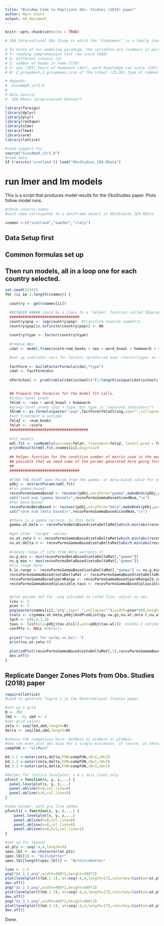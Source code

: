 ```yaml
---
title: "BiasAmp Code to Replicate Obs. Studies (2018) paper"
author: Marc Scott
output: md_document
---
```

```r
knitr::opts_chunk$set(echo = TRUE)

# IEA International Obs Study in which the "treatment" is a family characteristic (# books in home) regressed on reading comprehension score 

# In terms of our modeling paradogm, the variables are (numbers in parenthesis indicate location in original IEA file):
# Y: reading comprehension test raw score (608)
# G: different schools (3)
# Z: number of books in home (178)
# X: sex (165),hours of homework (167), word knowledge raw score (247)
# W: Z.groupmean,X.groupmean,size of the school (25,26),type of community served (18)

# depends:
#  biasAmpR_v2r3.R
#
# data source:
#  IEA.RData (preprocessed dataset)

library(foreign)
library(dplyr)
library(plyr)
library(reshape)
library(nlme)
library(lme4)
library(arm)
library(lattice)

#read support fns
source("biasAmpR_v2r3.R")
#read data
if (!exists('scotland')) load("ObsStudies_IEA.RData")
```

# run lmer and lm models

This is a script that produces model results for the ObsStudies paper. Plots follow model runs.


```r
#chose country names
#each name corresponds to a dataframe object in ObsStudies_IEA.RData 

cnames <-c("scotland","sweden","italy")

```

## Data Setup first
## Common formulas set up
## Then run models, all in a loop one for each country selected.

```r

set.seed(12341)
for (ii in 1:length(cnames)) {
    
  country <- get(cnames[ii])

  #BETWEEN ##### could be a class to a 'helper' function called IEApreprocess that takes logs, removes NAs, etc.
  ################################
  country$pop <- log(country$pop)  #transform towards symmetry
  country$pop[is.infinite(country$pop)] <- NA
  
  country$type <- factor(country$type)
  
  #remove NAs:
  cdat <- model.frame(score~num_books + sex + word_knowl + homework + type + pop + school,data=country, na.action=na.omit) 

  #set up indicator vars for factors (preferred over +factor(type) as this would require more complicated re-use of data with commands like model.matrix:
  
  factForm <- buildFactorFormula(cdat,"type")
  cdat <- factForm$dsn
  
  nPerSchool <- prod(table(cdat$school))^(1/length(unique(cdat$school))) # use geo-mean (looking for a common denominator in the bias formulas with unbalanced design; geomean an approx. proxy)

  
  ## Prepare the formulas for the model fit calls.  
  #indiv-lwvel preds
  fmlaX <- ~sex + word_knowl + homework
  #group-level preds (pop + type, but type is "separate indicators")
  fmlaW <- as.formula(paste("~pop",factForm$fmlaString,sep="",collapse=""))
  #set treatment & outcome
  fmlaZ <- ~num_books
  fmlaY <- ~score
  ####################################
  
  #fit models
  mdl.fit <- runModels(outcome=fmlaY, treatment=fmlaZ, level1.pred = fmlaX, level2.pred = fmlaW, group = ~school, data=cdat)
  printResults(mdl.fit,cnames[ii],digits=2)
  
  ## helper function for the condition number of matrix used in the model - call, print, and move on.
  ## possible that we need some of the params generated here going forward.  Check.
  ##
  ################################
  
  #FIND THE RIGHT open Param from the gamma- or beta-based value for eta.
  pObj <- extractParams(mdl.fit)
  #for gamma-based:
  recovParmsGammaBased <- recover(pObj,varyParm="gamma",makeBnds(pObj,param="gamma"),nParm=201,tau.max=1, gpSize=nPerSchool)  # corresponds to the bound when gamma is the open param.
  cat("cond num (gamma based)=",recovParmsGammaBased$condNum,"\n")
  #for beta-based
  recovParmsBetaBased <- recover(pObj,varyParm="beta",makeBnds(pObj,param="beta"),nParm=201,tau.max=1,gpSize=nPerSchool)
  cat("cond num (beta based)=",recovParmsGammaBased$condNum,"\n")

  #there is a gamma corresp. to this beta
  gamma.at.beta <- recovParmsBetaBased$zetaDeltaMat[which.min(abs(recovParmsBetaBased$zetaDeltaMat[,"beta"]-pObj$bndProdList$by.vx.bz)),"gamma"]
  
  #get other 'target' values:
  nu.at.zeta.0 <- recovParmsGammaBased$zetaDeltaMat[which.min(abs(recovParmsGammaBased$zetaDeltaMat[,"zeta"])),"gamma"]
  nu.at.delta.0 <- recovParmsGammaBased$zetaDeltaMat[which.min(abs(recovParmsGammaBased$zetaDeltaMat[,"delta"])),"gamma"]
  
  #reduce range if info from Beta warrants it
  nu.g.min <- min(recovParmsBetaBased$zetaDeltaMat[,"gamma"])
  nu.g.max <- max(recovParmsBetaBased$zetaDeltaMat[,"gamma"])
  #fix range here
  b.in.range <- recovParmsGammaBased$zetaDeltaMat[,"gamma"] >= nu.g.min & recovParmsGammaBased$zetaDeltaMat[,"gamma"] <= nu.g.max
  recovParmsGammaBased$zetaDeltaMat <- recovParmsGammaBased$zetaDeltaMat[b.in.range,]
  recovParmsGammaBased$parmRange <- recovParmsGammaBased$parmRange[b.in.range]
  recovParmsGammaBased$plausible.taus <- recovParmsGammaBased$plausible.taus[b.in.range]


  #plot params set for .png inlcuded in LaTeX file; adjust as nec.
  lcex <- 3
  pcex <- 2
  png(paste(cnames[ii],"png",sep=".",collapse=""),width=pcex*480,height=pcex*480)
  tvals <- c(gamma.at.beta,pObj$bndProdList$gy.vw.gz,nu.at.zeta.0,nu.at.delta.0)
  tpch <- c(0,4,1,3)
  taus <- list(ols=pObj$tau.ols[2],win=pObj$tau.w[2])  #index 2 catches the CWC version of treatment Z.
  confPts <- NULL #default
  
  print("target for nu(by.vx.bz): ")
  print(nu.at.zeta.0)
  
  plot(zdPlot(recovParmsGammaBased$zetaDeltaMat[,1],recovParmsGammaBased$zetaDeltaMat[,2],recovParmsGammaBased$parmRange,rescaleParms=c(1,1),confPts=NULL,confPtsCol="darkslategrey",targetVals=tvals,targetPch=tpch,taus=taus,cW=pObj$sigs[2,1],cB=pObj$sigs[2,2],cex=lcex))
  dev.off()
}
```

## Replicate Danger Zones Plots from Obs. Studies (2018) paper

```r
require(lattice)
#used to generate figure 1 in the Observational Studies paper

#set up a grid
N <- 201
lbd <- -4; ubd <- 4
#set grid values
zeta <- seq(lbd,ubd,length=N)
delta <- seq(lbd,ubd,length=N)

#choose the comparison here: betMwin or olsMwin or glsMwin
#one can even plot abs bias for a single estimator, of course, as these are also defined above.
compFUN <- "olsMwin"

bd.1.1 <-outer(zeta,delta,FUN=compFUN,cB=2,cW=2)
bd.1.3 <-outer(zeta,delta,FUN=compFUN,cB=1,cW=3)
bd.3.1 <-outer(zeta,delta,FUN=compFUN,cB=3,cW=1)

#helper for lattice levelplot: x & y axis lines only
pfunct = function(x, y, z,...) {
  panel.levelplot(x, y, z,...)
  panel.abline(h=0,col.line=8)
  panel.abline(v=0,col.line=8)
}

#same helper, with y=x line added.
pfunct11 = function(x, y, z,...) {
    panel.levelplot(x, y, z,...)
    panel.abline(h=0,col.line=8)
    panel.abline(v=0,col.line=8)
    panel.abline(a=0,b=1,col.line=1)
}

#set up for legend
at.pts <- seq(-4,4,length=9)
spec.lbl <- as.character(at.pts)
spec.lbl[1] <- "OLS\nbetter"
spec.lbl[length(spec.lbl)] <- "Within\nbetter"

lcex <- 2.5
png("dz_1_1.png",width=480*2,height=480*2)
plot(levelplot(t(bd.1.1), at=seq(-4,4,length=17),colorkey=list(at=at.pts,labels=list(labels=spec.lbl,cex=lcex)),scales=list(x=list(cex=lcex),y=list(cex=lcex)),panel=pfunct11,row.values=zeta,column.values=delta,xlab=list(expression(delta^{yz}),cex=lcex),ylab=list(expression(zeta^{yz}),cex=lcex)))
dev.off()
png("dz_1_3.png",width=480*2,height=480*2)
plot(levelplot(t(bd.1.3), at=seq(-4,4,length=17),colorkey=list(at=at.pts,labels=list(labels=spec.lbl,cex=lcex)),scales=list(x=list(cex=lcex),y=list(cex=lcex)),panel=pfunct,row.values=zeta,column.values=delta,xlab=list(expression(delta^{yz}),cex=lcex),ylab=list(expression(zeta^{yz}),cex=lcex)))
dev.off()
png("dz_3_1.png",width=480*2,height=480*2)
plot(levelplot(t(bd.3.1), at=seq(-4,4,length=17),colorkey=list(at=at.pts,labels=list(labels=spec.lbl,cex=lcex)),scales=list(x=list(cex=lcex),y=list(cex=lcex)),panel=pfunct,row.values=zeta,column.values=delta,xlab=list(expression(delta^{yz}),cex=lcex),ylab=list(expression(zeta^{yz}),cex=lcex)))
dev.off()
```

Done.